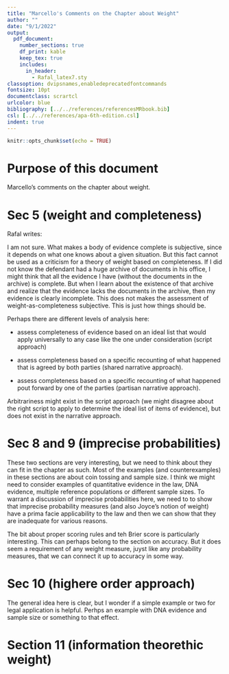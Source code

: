 ```yaml
---
title: "Marcello's Comments on the Chapter about Weight"
author: ""
date: "9/1/2022"
output:
  pdf_document:
    number_sections: true
    df_print: kable 
    keep_tex: true
    includes:
      in_header:
        - Rafal_latex7.sty
classoption: dvipsnames,enabledeprecatedfontcommands
fontsize: 10pt
documentclass: scrartcl
urlcolor: blue
bibliography: [../../references/referencesMRbook.bib]
csl: [../../references/apa-6th-edition.csl]
indent: true
---
```



```r
knitr::opts_chunk$set(echo = TRUE)
```

# Purpose of this document

Marcello's comments on the chapter about weight.

# Sec 5 (weight and completeness)

Rafal writes:

\begin{quote}
So the second difficulty is that on this approach the weight of evidence becomes very sensitive not only to what the actual evidence is, but also to what an ideal evidence in a given case should be. unless as clear and epistemologically principled guidance as to how to formulate such ideal lists is available, this seems to open a gate to arbitrariness. Change of awareness of one’s own ignorance, without any major chance to the actual evidence obtained, might lead to overconfidence or under-confidence in one’s judgment. Moreover, it is not clear how disagreement about weight arising between agents not due to evidential differences, but rather due to differences in their list of ideal items of evidence should be adjudicated.
\end{quote}

I am not sure. What makes a body of evidence complete is subjective, since it depends on what one knows about a given situation. But this fact cannot be used as a criticism for a theory of weight based on completeness. If I did not know the defendant had a huge archive of documents in his office, I might think that all the evidence I have (without the documents in the archive) is complete. But when I learn about the existence of that archive and realize that the evidence lacks the documents in the archive, then my evidence is clearly incomplete. This does not makes the assessment of weight-as-completeness subjective. This is just how things should be. 

Perhaps there are different levels of analysis here:

- assess completeness of evidence based on an ideal list  that would apply universally to any case like the one under consideration (script approach)

- assess completeness based on a specific recounting of what happened that is agreed by both parties (shared narrative approach).

- assess completeness based on a specific recounting of what happened pout forward by one of the parties (partisan narrative approach).

Arbitrariness might exist in the script approach (we might disagree about the right script to apply to determine the ideal list of items of evidence), but does not exist in the narrative approach.


# Sec 8 and 9 (imprecise probabilities)

These two sections are very interesting, but we need to think about they can fit in the chapter as such. Most of the examples (and counterexamples) in these sections are about coin tossing and sample size. I think we might need to consider examples of quantitative evidence in the law, DNA evidence, multiple reference populations or different sample sizes.  To warrant a discussion of imprecise probabilities here, we need to to show that imprecise probability measures (and also Joyce's notion of weight) have a prima facie applicability to the law and then we can show that they are inadequate for various reasons. 

The bit about proper scoring rules and teh Brier score is particularly interesting. This can perhaps belong to
the section on accuracy. But it does seem a requirement of any weight measure, juyst like any probability measures, that we can connect it up to accuracy in some way. 




# Sec 10 (highere order approach)

The general idea here is clear, but I wonder if a simple example or two for legal application is helpful. 
Perhps an example with DNA evidence and sample size or something to that effect.

# Section 11 (information theorethic weight)


\begin{itemize}

\item This is the crucial section. This is the map I have now in my mind to 
follow what is going on in this section: 


\begin{enumerate}
\item[i.] Notion of information/entropy in general
\item[ii.] Entropy of distributions
\item[iii.] Difference of entropy between distributions
\item[iv.] weight of a distribution D is the difference between the entropy of the distribution D compared to the uniform distribution (which by default has maximal entropy)
\end{enumerate}

\item In particular, the move from the example with the three forks to
a distribution of parameter values (each associated with a different probability) 
is not completely clear. I can sort of see the connection, 
but it is not spelled out clearly. This is the part that says "A measure of (lack of) information contained in a whole distribution, is entropy, which is the average Shannon information:..."

\item Again, in the discussion of entropy it would be 
good to have a clear running example, possibly 
legal in nature. 

\item using the grip approximation for continuous distributions is fine, 
but what is the reason? You seem to say it is because we will compare continuous 
and discrete distribution. That seems sensible. Can you give an example?

\item KL divergence. This is the difference between the entropy associated between the two distribution and because of the properties of logarithm it is the log of the ratio. 


\end{itemize}











